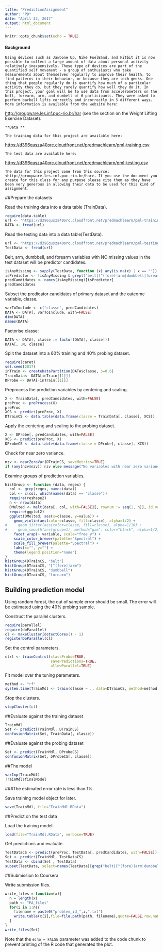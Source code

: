 ---
title: "PredictionAssignment"
author: "PD"
date: "April 23, 2017"
output: html_document
---

```{r setup, include=FALSE}
knitr::opts_chunk$set(echo = TRUE)
```

#### Background

    Using devices such as Jawbone Up, Nike FuelBand, and Fitbit it is now possible to collect a large amount of data about personal activity relatively inexpensively. These type of devices are part of the quantified self movement - a group of enthusiasts who take measurements about themselves regularly to improve their health, to find patterns in their behavior, or because they are tech geeks. One thing that people regularly do is quantify how much of a particular activity they do, but they rarely quantify how well they do it. In this project, your goal will be to use data from accelerometers on the belt, forearm, arm, and dumbell of 6 participants. They were asked to perform barbell lifts correctly and incorrectly in 5 different ways. More information is available from the website here:
<http://groupware.les.inf.puc-rio.br/har> (see the section on the Weight Lifting Exercise Dataset).

    **Data **

    The training data for this project are available here:
<https://d396qusza40orc.cloudfront.net/predmachlearn/pml-training.csv>

    The test data are available here:
<https://d396qusza40orc.cloudfront.net/predmachlearn/pml-testing.csv>
    
    The data for this project come from this source:<http://groupware.les.inf.puc-rio.br/har>. If you use the document you create for this class for any purpose please cite them as they have been very generous in allowing their data to be used for this kind of assignment.

##Prepare the datasets

Read the training data into a data table (TrainData).

```{r }
require(data.table)
url <- "https://d396qusza40orc.cloudfront.net/predmachlearn/pml-training.csv"
DATA <- fread(url)
```
Read the testing data into a data table(TestData).

```{r }
url <- "https://d396qusza40orc.cloudfront.net/predmachlearn/pml-testing.csv"
TestData <- fread(url)
```

Belt, arm, dumbbell, and forearm variables with NO missing values in the test dataset will be predictor candidates.

```{r }
isAnyMissing <- sapply(TestData, function (x) any(is.na(x) | x == ""))
isPredictor <- !isAnyMissing & grepl("belt|[^(fore)]arm|dumbbell|forearm", names(isAnyMissing))
predCandidates <- names(isAnyMissing)[isPredictor]
predCandidates
```

Subset the predicator candidates of primary dataset and the outcome variable, classe.

```{r }
varToInclude <- c("classe", predCandidates)
DATA <- DATA[, varToInclude, with=FALSE]
dim(DATA)
names(DATA)
```

Factorise classe:

```{r }
DATA <- DATA[, classe := factor(DATA[, classe])]
DATA[, .N, classe]
```

Split the dataset into a 60% training and 40% probing dataset.

```{r }
require(caret)
set.seed(2017)
inTrain <- createDataPartition(DATA$classe, p=0.6)
TrainData<- DATA[inTrain[[1]]]
DProbe <- DATA[-inTrain[[1]]]
```

Preprocess the prediction variables by centering and scaling.

```{r }
X <- TrainData[, predCandidates, with=FALSE]
preProc <- preProcess(X)
preProc
XCS <- predict(preProc, X)
DTrainCS <- data.table(data.frame(classe = TrainData[, classe], XCS))
```

Apply the centering and scaling to the probing dataset.

```{r }
X <- DProbe[, predCandidates, with=FALSE]
XCS <- predict(preProc, X)
DProbeCS <- data.table(data.frame(classe = DProbe[, classe], XCS))
```

Check for near zero variance.

```{r }
nzv <- nearZeroVar(DTrainCS, saveMetrics=TRUE)
if (any(nzv$nzv)) nzv else message("No variables with near zero variance")
```

Examine groups of prediction variables.

```{r }
histGroup <- function (data, regex) {
  col <- grep(regex, names(data))
  col <- c(col, which(names(data) == "classe"))
  require(reshape2)
  n <- nrow(data)
  DMelted <- melt(data[, col, with=FALSE][, rownum := seq(1, n)], id.vars=c("rownum", "classe"))
  require(ggplot2)
  ggplot(DMelted, aes(x=classe, y=value)) +
    geom_violin(aes(color=classe, fill=classe), alpha=1/2) +
#     geom_jitter(aes(color=classe, fill=classe), alpha=1/10) +
#     geom_smooth(aes(group=1), method="gam", color="black", alpha=1/2, size=2) +
    facet_wrap(~ variable, scale="free_y") +
    scale_color_brewer(palette="Spectral") +
    scale_fill_brewer(palette="Spectral") +
    labs(x="", y="") +
    theme(legend.position="none")
}
histGroup(DTrainCS, "belt")
histGroup(DTrainCS, "[^(fore)]arm")
histGroup(DTrainCS, "dumbbell")
histGroup(DTrainCS, "forearm")
```

## Building prediction model

Using random forest, the out of sample error should be small. The error will be estimated using the 40% probing sample. 

Construct the parallel clusters.

```{r }
require(parallel)
require(doParallel)
cl <- makeCluster(detectCores() - 1)
registerDoParallel(cl)
```

Set the control parameters.

```{r }
ctrl <- trainControl(classProbs=TRUE,
                     savePredictions=TRUE,
                     allowParallel=TRUE)
```

Fit model over the tuning parameters.

```{r }
method <- "rf"
system.time(TrainMdl <- train(classe ~ ., data=DTrainCS, method=method))
```

Stop the clusters.

```{r }
stopCluster(cl)
```

##Evaluate against the training dataset

```{r }
TrainMdl
Set <- predict(TrainMdl, DTrainCS)
confusionMatrix(Set, TrainData[, classe])
```

##Evaluate against the probing dataset

```{r }
Set <- predict(TrainMdl, DProbeCS)
confusionMatrix(Set, DProbeCS[, classe])
```

##The model

```{r }
varImp(TrainMdl)
TrainMdl$finalModel
```

###The estimated error rate is less than 1%.

Save training model object for later.

```{r }
save(TrainMdl, file="TrainMdl.RData")
```

##Predict on the test data

Load the training model.

```{r }
load(file="TrainMdl.RData", verbose=TRUE)
```

Get predictions and evaluate.

```{r }
TestDataCS <- predict(preProc, TestData[, predCandidates, with=FALSE])
Set <- predict(TrainMdl, TestDataCS)
TestData <- cbind(Set , TestData)
subset(TestData, select=names(TestData)[grep("belt|[^(fore)]arm|dumbbell|forearm", names(TestData), invert=TRUE)])
```

##Submission to Coursera

Write submission files.
```{r }
write_files = function(x){
  n = length(x)
  path <- "PA_files"
  for(i in 1:n){
    filename = paste0("problem_id_",i,".txt")
    write.table(x[i],file=file.path(path, filename),quote=FALSE,row.names=FALSE,col.names=FALSE)
  }
}
write_files(Set)
```

Note that the `echo = FALSE` parameter was added to the code chunk to prevent printing of the R code that generated the plot.
